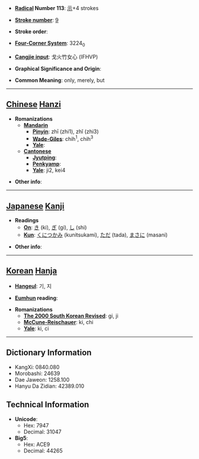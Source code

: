 * '''[[Wiktionary:Chinese radical index| Radical]] Number 113''': [[Wiktionary:Chinese radical index 示|示]]+4 strokes

* '''[[Wiktionary:Chinese total strokes index|Stroke number]]''': [[Wiktionary:Chinese total strokes index 9|9]]

* '''Stroke order''': 

* '''[[Wiktionary:Chinese four corner index|Four-Corner System]]''': 3224<sub>0</sub>

* '''[[Wiktionary:Chinese Cangjie index|Cangjie input]]''': 戈火竹女心 (IFHVP)

* '''Graphical Significance and Origin''': 

* '''Common Meaning''': only, merely, but

----

== [[Chinese]] [[Hanzi]] ==

* '''Romanizations'''
** '''[[Mandarin]]'''
*** '''[[Pinyin]]''': zhī (zhi1), zhǐ (zhi3)
*** '''[[Wade-Giles]]''': chih<sup>1</sup>, chih<sup>3</sup>
*** '''[[Yale]]''': 
** '''[[Cantonese]]'''
*** '''[[Jyutping]]''':
*** '''[[Penkyamp]]''': 
*** '''[[Yale]]''': ji2, kei4

* '''Other info''': 

----

== [[Japanese]] [[Kanji]] ==

* '''Readings'''
** '''[[On]]''': [[き]] (ki), [[ぎ]] (gi), [[し]] (shi)
** '''[[Kun]]''': [[くにつかみ]] (kunitsukami), [[ただ]] (tada), [[まさに]] (masani)

* '''Other info''':  

----

== [[Korean]] [[Hanja]] ==

* '''[[Hangeul]]''': 기, 지

* '''[[Eumhun]] reading''': 

* '''Romanizations'''
** '''[[The 2000 South Korean Revised Romanization|The 2000 South Korean Revised]]''': gi, ji
** '''[[McCune-Reischauer]]''': ki, chi
** '''[[Yale]]''': ki, ci

----

== Dictionary Information ==

* KangXi: 0840.080
* Morobashi: 24639
* Dae Jaweon: 1258.100
* Hanyu Da Zidian: 42389.010

== Technical Information ==

* '''Unicode''':
** Hex: 7947
** Decimal: 31047
* '''Big5''':
** Hex: ACE9
** Decimal: 44265